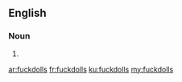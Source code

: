 ==English==

===Noun===
{{head|en|plural}}

# {{plural of|fuckdoll|lang=en}}

[[ar:fuckdolls]]
[[fr:fuckdolls]]
[[ku:fuckdolls]]
[[my:fuckdolls]]